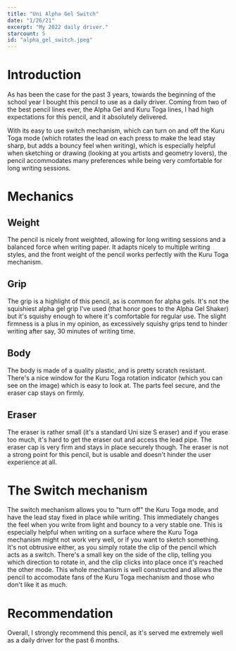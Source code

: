```yaml
---
title: "Uni Alpha Gel Switch"
date: "1/26/21"
excerpt: "My 2022 daily driver." 
starcount: 5
id: "alpha_gel_switch.jpeg"
---
```


# Introduction
As has been the case for the past 3 years, towards the beginning of the school year I bought
this pencil to use as a daily driver. Coming from two of the best pencil lines ever, the 
Alpha Gel and Kuru Toga lines, I had high expectations for this pencil, and it absolutely delivered.

With its easy to use switch mechanism, which can turn on and off the Kuru Toga mode (which rotates the 
lead on each press to make the lead stay sharp, but adds a bouncy feel when writing), which is 
especially helpful when sketching or drawing (looking at you artists and geometry lovers), the
pencil accommodates many preferences while being very comfortable for long writing sessions. 

# Mechanics

## Weight

The pencil is nicely front weighted, allowing for long writing sessions and a balanced 
force when writing paper. It adapts nicely to multiple writing styles, and the front weight
of the pencil works perfectly with the Kuru Toga mechanism. 

## Grip

The grip is a highlight of this pencil, as is common for alpha gels. It's not the squishiest 
alpha gel grip I've used (that honor goes to the Alpha Gel Shaker) but it's squishy enough to where
it's comfortable for regular use. The slight firmness is a plus in my opinion, as excessively 
squishy grips tend to hinder writing after say, 30 minutes of writing time. 

## Body

The body is made of a quality plastic, and is pretty scratch resistant. There's a nice window
for the Kuru Toga rotation indicator (which you can see on the image) which is easy to look at.
The parts feel secure, and the eraser cap stays on firmly. 

## Eraser 

The eraser is rather small (it's a standard Uni size S eraser) and if you erase too much, 
it's hard to get the eraser out and access the lead pipe. The eraser cap is very firm and stays
in place securely though. The eraser is not a strong point for this pencil, but is usable
and doesn't hinder the user experience at all. 

# The Switch mechanism

The switch mechanism allows you to "turn off" the Kuru Toga mode, and have the lead stay 
fixed in place while writing. This immediately changes the feel when you write from light
and bouncy to a very stable one. This is especially helpful when writing on a surface where the 
Kuru Toga mechanism might not work very well, or if you want to sketch something. It's not 
obtrusive either, as you simply rotate the clip of the pencil which acts as a switch. There's a 
small key on the side of the clip, telling you which direction to rotate in, and the clip clicks 
into place once it's reached the other mode. This whole mechanism is well constructed and allows
the pencil to accomodate fans of the Kuru Toga mechanism and those who don't like it as much. 

# Recommendation

Overall, I strongly recommend this pencil, as it's served me extremely well as a daily driver for the past 6 months. 


